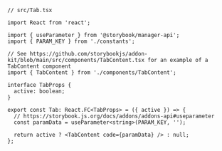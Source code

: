 ```tsx
// src/Tab.tsx

import React from 'react';

import { useParameter } from '@storybook/manager-api';
import { PARAM_KEY } from './constants';

// See https://github.com/storybookjs/addon-kit/blob/main/src/components/TabContent.tsx for an example of a TabContent component
import { TabContent } from './components/TabContent';

interface TabProps {
  active: boolean;
}

export const Tab: React.FC<TabProps> = ({ active }) => {
  // https://storybook.js.org/docs/addons/addons-api#useparameter
  const paramData = useParameter<string>(PARAM_KEY, '');

  return active ? <TabContent code={paramData} /> : null;
};
```
